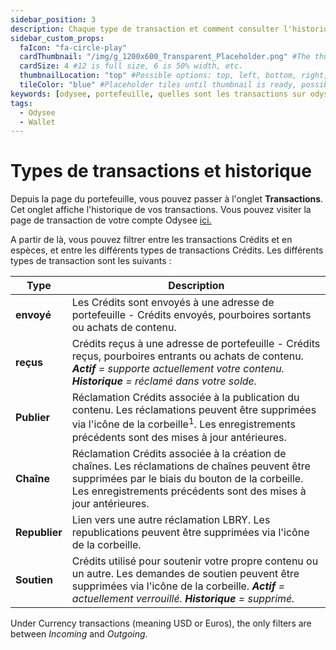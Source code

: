 ---
sidebar_position: 3
description: Chaque type de transaction et comment consulter l'historique.
sidebar_custom_props:
  faIcon: "fa-circle-play"
  cardThumbnail: "/img/g_1200x600_Transparent_Placeholder.png" #The thumbnail on the category card.
  cardSize: 4 #12 is full size, 6 is 50% width, etc.
  thumbnailLocation: "top" #Possible options: top, left, bottom, right, none
  tileColor: "blue" #Placeholder tiles until thumbnail is ready, possible options: blue, cream, darkpurple, lightpurple, mauve, orange, pink, none
keywords: [odysee, portefeuille, quelles sont les transactions sur odysee, types de transactions sur odysee, que signifient les transactions, qu'est-ce qu'une transaction]
tags:
  - Odysee
  - Wallet
---

# Types de transactions et historique

Depuis la page du portefeuille, vous pouvez passer à l'onglet **Transactions**. Cet onglet affiche l'historique de vos transactions. Vous pouvez visiter la page de transaction de votre compte Odysee [ici.](https://odysee.com/$/wallet?tab=fiat-payment-history&currency=credits)

A partir de là, vous pouvez filtrer entre les transactions Crédits et en espèces, et entre les différents types de transactions Crédits. Les différents types de transaction sont les suivants :

| Type        | Description |
------------- | ---------------
| **envoyé** | Les Crédits sont envoyés à une adresse de portefeuille - Crédits envoyés, pourboires sortants ou achats de contenu.
| **reçus** | Crédits reçus à une adresse de portefeuille - Crédits reçus, pourboires entrants ou achats de contenu. ***Actif** = supporte actuellement votre contenu. **Historique** = réclamé dans votre solde.*  
| **Publier** | Réclamation Crédits associée à la publication du contenu. Les réclamations peuvent être supprimées via l'icône de la corbeille<sup>1</sup>. Les enregistrements précédents sont des mises à jour antérieures.
| **Chaîne** | Réclamation Crédits associée à la création de chaînes. Les réclamations de chaînes peuvent être supprimées par le biais du bouton de la corbeille. Les enregistrements précédents sont des mises à jour antérieures.
| **Republier** | Lien vers une autre réclamation LBRY. Les republications peuvent être supprimées via l'icône de la corbeille.
| **Soutien** | Crédits utilisé pour soutenir votre propre contenu ou un autre. Les demandes de soutien peuvent être supprimées via l'icône de la corbeille. ***Actif** = actuellement verrouillé. **Historique** = supprimé.*  

Under Currency transactions (meaning USD or Euros), the only filters are between *Incoming* and *Outgoing*.
